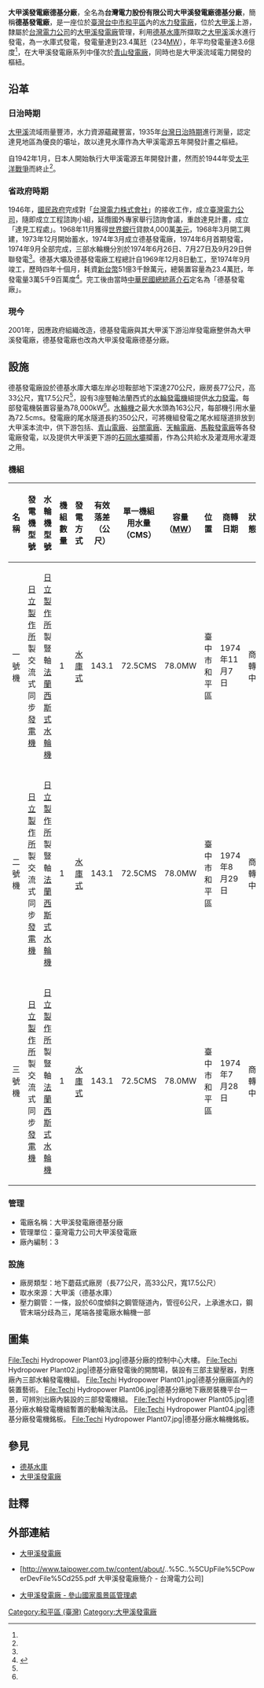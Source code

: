 {{Infobox power station 
| name = 大甲溪發電廠德基分廠<br>（德基發電廠）
| official_name = 台灣電力股份有限公司大甲溪發電廠德基分廠
| image = Techi Hydropower Plant08.jpg
| image_size = 300px
| image_caption = 大甲溪發電廠德基分廠正門
| image_alt =
| location_map = Taiwan
| location_map_width =
| location_map_text =
| lat_d = 24
| lat_m = 15
| lat_s = 15
| lat_NS = N
| long_d = 121
| long_m = 09
| long_s = 55
| long_EW = E
| coordinates_type = type:landmark
| coordinates_display= inline,title
| coordinates_ref =
| country = {{ROC-TW}}
| locale = [[台中市|台中市]][[和平區_(台灣)|和平區]]
| status = 運轉中
| construction_began = 1968年<ref name="行政院公共工程委員會"/>
| commissioned = 1974年<ref name="行政院公共工程委員會"/>
| licence_expires =
| decommissioned =
| cost = [[新台幣|新台幣]]51億2,000萬元<ref name="行政院公共工程委員會">{{cite web|language=zh-tw|url=http://wcis.pcc.gov.tw/files/15-1004-334,c121-1.php|title=德基大壩計畫|author=|publisher=行政院公共工程委員會|date=|accessdate=2013-06-23|deadurl=yes|archiveurl=https://web.archive.org/web/20140108025917/http://wcis.pcc.gov.tw/files/15-1004-334,c121-1.php|archivedate=2014-01-08}}</ref>
| owner = [[台灣電力公司|台灣電力公司]]
| operator = [[台灣電力公司|台灣電力公司]][[大甲溪發電廠|大甲溪發電廠]]
| developer =
| constructor = [[台灣電力公司|台灣電力公司]][[達見工程處|達見工程處]]
| generate_electricity_type       = [[水庫式水力發電|水庫式水力發電]]
| water_intake_from               = 大甲溪<ref name="台中縣現有水庫壩堰">{{cite web|language=zh-tw|url=http://www.wra.gov.tw/public/PDF/67148492871.pdf|title=台中縣現有水庫壩堰|author=|publisher=經濟部水利署|date=|accessdate=2013-06-23|deadurl=yes|archiveurl=https://web.archive.org/web/20140110120308/http://www.wra.gov.tw/public/PDF/67148492871.pdf|archivedate=2014-01-10}}</ref>
| hydroelectricity_generator_type = {{JPN}}[[日立製作所|日立製作所]]製交流式同步[[發電機|發電機]]三部<ref name="大甲溪發電廠簡介">{{cite web|language=zh-tw|url=http://www.taipower.com.tw/content/about/..%5C..%5CUpFile%5CPowerDevFile%5Cd255.pdf|title=大甲溪發電廠簡介|author=|publisher=台灣電力公司|date=|accessdate=2013-06-23|archive-date=2013-12-19|archive-url=https://web.archive.org/web/20131219012650/http://www.taipower.com.tw/content/about/..%5C..%5CUpFile%5CPowerDevFile%5Cd255.pdf|dead-url=yes}}</ref><ref name="德基分廠">{{cite web|language=zh-tw|url=http://www.idjc.com.tw/about.php?id=1|title=德基分廠|author=|publisher=森林水資源電力科技生態走廊|date=|accessdate=2015-08-02|deadurl=yes|archiveurl=https://web.archive.org/web/20150924032757/http://www.idjc.com.tw/about.php?id=1|archivedate=2015-09-24}}</ref>
| water_turbine_manu_other        = {{JPN}}[[日立製作所|日立製作所]]製豎軸[[法蘭西斯式水輪機|法蘭西斯式水輪機]]三部<ref name="德基分廠"/>
| factory_building_type           = 地下式
| water_penstock                  = 一條，設於60度傾斜之鋼管隧道內，管徑6公尺，上承進水口，鋼管末端分歧為三，尾端各接水輪機一部
| water_hard                      = 有效落差17公尺
| water_consumption               = 單部：72.5CMS<br>三部：217.5CMS
| ps_electrical_capacity          = 234MW
| ps_annual_generation            = 每年約3億6,000萬度
}}

'''大甲溪發電廠德基分廠'''，全名為'''台灣電力股份有限公司大甲溪發電廠德基分廠'''，簡稱'''德基發電廠'''，是一座位於[[臺灣|臺灣]][[台中市|台中市]][[和平區_(台灣)|和平區]]內的[[水力發電廠|水力發電廠]]，位於[[大甲溪|大甲溪]]上游，隸屬於[[台灣電力公司|台灣電力公司]]的[[大甲溪發電廠|大甲溪發電廠]]管理，利用[[德基水庫|德基水庫]]所擷取之[[大甲溪|大甲溪]]溪水進行發電，為一水庫式發電，發電量達到23.4萬瓩（234[[MW|MW]]），年平均發電量達3.6億度<ref name="大甲溪發電廠簡介"/>，在大甲溪發電廠系列中僅次於[[大甲溪發電廠青山分廠|青山發電廠]]，同時也是大甲溪流域電力開發的樞紐。

==沿革==
=== 日治時期 ===
[[大甲溪|大甲溪]]流域雨量豐沛，水力資源蘊藏豐富，1935年[[台灣日治時期|台灣日治時期]]進行測量，認定達見地區為優良的壩址，故以達見水庫作為大甲溪電源五年開發計畫之樞紐。

自1942年1月，日本人開始執行大甲溪電源五年開發計畫，然而於1944年受[[太平洋戰爭|太平洋戰爭]]而終止<ref name="行政院公共工程委員會"/>。

=== 省政府時期 ===
1946年，[[國民政府|國民政府]]完成對「[[台灣電力株式會社|台灣電力株式會社]]」的接收工作，成立[[臺灣電力公司|臺灣電力公司]]，隨即成立工程諮詢小組，延攬國外專家舉行諮詢會議，重啟達見計畫，成立「達見工程處」。1968年11月獲得[[世界銀行|世界銀行]]貸款4,000萬[[美元|美元]]，1968年3月開工興建，1973年12月開始蓄水，1974年3月成立德基發電廠，1974年6月首期發電，1974年9月全部完成，三部水輪機分別於1974年6月26日、7月27日及9月29日併聯發電<ref name="行政院公共工程委員會"/>。德基大壩及德基發電廠工程總計自1969年12月8日動工，至1974年9月竣工，歷時四年十個月，耗資[[新台幣|新台幣]]51億3千餘萬元，總裝置容量為23.4萬瓩，年發電量3萬5千9百萬度<ref name="台電大甲溪發電廠">{{cite web|language=zh-tw|url=http://60.249.113.98/djcpower/web_aspx/about/index.aspx?Know_Class_Id=1|title=大甲溪發電廠|author=|publisher=台電大甲溪發電廠|date=2012-02-17|accessdate=2013-06-23|deadurl=yes|archiveurl=https://archive.is/20130624142546/http://60.249.113.98/djcpower/web_aspx/about/index.aspx?Know_Class_Id=1|archivedate=2013-06-24}}</ref>。完工後由當時[[中華民國總統|中華民國總統]][[蔣介石|蔣介石]]定名為「德基發電廠」。

=== 現今 ===
2001年，因應政府組織改造，德基發電廠與其大甲溪下游沿岸發電廠整併為大甲溪發電廠，德基發電廠也改為大甲溪發電廠德基分廠。

==設施==
德基發電廠設於德基水庫大壩左岸必坦鞍部地下深達270公尺，廠房長77公尺，高33公尺，寬17.5公尺<ref name="行政院公共工程委員會"/>，設有3座豎軸法蘭西式的[[水輪發電機|水輪發電機]]組提供[[水力發電|水力發電]]。每部發電機裝置容量為78,000kW<ref name="大甲溪發電廠簡介"/>。[[水輪機|水輪機]]之最大水頭為163公尺，每部機引用水量為72.5cms。發電廠的尾水隧道長約350公尺，可將機組發電之尾水經隧道排放到大甲溪本流中，供下游包括、[[大甲溪發電廠青山分廠|青山電廠]]、[[大甲溪發電廠谷關分廠|谷關電廠]]、[[大甲溪發電廠天輪分廠|天輪電廠]]、[[大甲溪發電廠馬鞍機組|馬鞍發電廠]]等各發電廠發電，以及提供大甲溪更下游的[[石岡水壩|石岡水壩]]攔蓄，作為公共給水及灌溉用水灌溉之用。

=== 機組 ===
{| class="wikitable "
! 名稱 !!  發電機型號 !! 水輪機型號 !! 機組數量 !! 發電方式 !! 有效落差（公尺） !! 單一機組用水量（CMS） !! 容量（[[MW|MW]]）!! 位置 !! 商轉日期 !! 狀態 
|- 
| 一號機 || {{JPN}}[[日立製作所|日立製作所]]製交流式同步[[發電機|發電機]] || {{JPN}}[[日立製作所|日立製作所]]製豎軸[[法蘭西斯式水輪機|法蘭西斯式水輪機]] || 1 || [[水庫式發電|水庫式]] || 143.1 || 72.5CMS || 78.0MW || 臺中市和平區 || 1974年11月7日 || 商轉中
|- 
| 二號機 || {{JPN}}[[日立製作所|日立製作所]]製交流式同步[[發電機|發電機]] || {{JPN}}[[日立製作所|日立製作所]]製豎軸[[法蘭西斯式水輪機|法蘭西斯式水輪機]] || 1 || [[水庫式發電|水庫式]] || 143.1 || 72.5CMS || 78.0MW || 臺中市和平區 || 1974年8月29日 || 商轉中
|-
| 三號機 || {{JPN}}[[日立製作所|日立製作所]]製交流式同步[[發電機|發電機]] || {{JPN}}[[日立製作所|日立製作所]]製豎軸[[法蘭西斯式水輪機|法蘭西斯式水輪機]] || 1 || [[水庫式發電|水庫式]] || 143.1 || 72.5CMS || 78.0MW || 臺中市和平區 || 1974年7月28日 || 商轉中
|}

=== 管理 ===
* 電廠名稱：大甲溪發電廠德基分廠
* 管理單位：臺灣電力公司大甲溪發電廠
* 廠內編制：3
=== 設施 ===
* 廠房類型：地下蘑菇式廠房（長77公尺，高33公尺，寬17.5公尺）
* 取水來源：大甲溪（德基水庫）
* 壓力鋼管：一條，設於60度傾斜之鋼管隧道內，管徑6公尺，上承進水口，鋼管末端分歧為三，尾端各接電廠水輪機一部

== 圖集 ==
<gallery>
File:Techi Hydropower Plant03.jpg|德基分廠的控制中心大樓。
File:Techi Hydropower Plant02.jpg|德基分廠發電後的開關場，裝設有三部主變壓器，對應廠內三部水輪發電機組。
File:Techi Hydropower Plant01.jpg|德基分廠廠區內的裝置藝術。
File:Techi Hydropower Plant06.jpg|德基分廠地下廠房裝機平台一景，可辨別出廠內裝設的三部發電機組。
File:Techi Hydropower Plant05.jpg|德基分廠水輪發電機組暫置的動輪淘汰品。
File:Techi Hydropower Plant04.jpg|德基分廠發電機銘板。
File:Techi Hydropower Plant07.jpg|德基分廠水輪機銘板。
</gallery>
==參見==
*[[德基水庫|德基水庫]]
*[[大甲溪發電廠|大甲溪發電廠]]

==註釋==
{{reflist}}

==外部連結==
*{{zh-tw}}[http://60.249.113.98/djcpower/web_aspx/index.aspx 大甲溪發電廠]{{Wayback|url=http://60.249.113.98/djcpower/web_aspx/index.aspx |date=20131219031328 }}
*{{zh-tw}}[http://www.taipower.com.tw/content/about/..%5C..%5CUpFile%5CPowerDevFile%5Cd255.pdf 大甲溪發電廠簡介 - 台灣電力公司]{{Wayback|url=http://www.taipower.com.tw/content/about/..%5C..%5CUpFile%5CPowerDevFile%5Cd255.pdf |date=20131219012650 }}
*[https://www.trimt-nsa.gov.tw/areadetail?id=125 大甲溪發電廠 - 參山國家風景區管理處] {{Wayback|url=https://www.trimt-nsa.gov.tw/areadetail?id=125 |date=20201209004435 }}

{{大甲溪發電廠}}
{{台灣發電廠}}

[[Category:和平區_(臺灣)|Category:和平區 (臺灣)]]
[[Category:大甲溪發電廠|Category:大甲溪發電廠]]